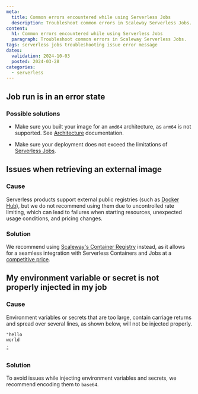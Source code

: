 ```yaml
---
meta:
  title: Common errors encountered while using Serverless Jobs
  description: Troubleshoot common errors in Scaleway Serverless Jobs.
content:
  h1: Common errors encountered while using Serverless Jobs
  paragraph: Troubleshoot common errors in Scaleway Serverless Jobs.
tags: serverless jobs troubleshooting issue error message
dates:
  validation: 2024-10-03
  posted: 2024-03-28
categories:
  - serverless
---
```


## Job run is in an error state

### Possible solutions

- Make sure you built your image for an `amd64` architecture, as `arm64` is not supported. See [Architecture](/serverless/jobs/reference-content/jobs-limitations/#Architecture) documentation.

- Make sure your deployment does not exceed the limitations of [Serverless Jobs](/serverless/jobs/reference-content/jobs-limitations/).

## Issues when retrieving an external image

### Cause

Serverless products support external public registries (such as [Docker Hub](https://hub.docker.com/)), but we do not recommend using them due to uncontrolled rate limiting, which can lead to failures when starting resources, unexpected usage conditions, and pricing changes.

### Solution

We recommend using [Scaleway's Container Registry](/containers/container-registry/) instead, as it allows for a seamless integration with Serverless Containers and Jobs at a [competitive price](/faq/containerregistry/#how-am-i-billed-for-scaleway-container-registry).

## My environment variable or secret is not properly injected in my job

### Cause

Environment variables or secrets that are too large, contain carriage returns and spread over several lines, as shown below, will not be injected properly.

```
"hello
world
.
"
```

### Solution 

To avoid issues while injecting environment variables and secrets, we recommend encoding them to `base64`.